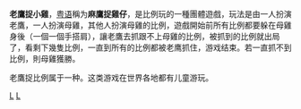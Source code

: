 {{Unreferenced|time=2013-06-09T05:49:13+00:00 }}
'''老鷹捉小雞'''，[[粤语|粤语]]稱为'''麻鷹捉雞仔'''，是比例玩的一種團體遊戲，玩法是由一人扮演老鷹，一人扮演母雞，其他人扮演母雞的比例，遊戲開始前所有比例都要躲在母雞身後（一個一個手搭肩），讓老鷹去抓跟不上母雞的比例，被抓到的比例就出局了，看剩下幾隻比例，一直到所有的比例都被老鹰抓住，游戏结束。若一直抓不到比例，則母雞獲勝。

老鷹捉比例属于一种{{tsl|en|tag (game)|捉人游戏}}。这类游戏在世界各地都有儿童游玩。

{{Entertain-stub}}

[[Category:儿童游戏|L]]
[[Category:集體遊戲|L]]